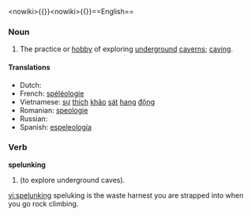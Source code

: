 <nowiki><nowiki>{{}}</nowiki><nowiki><nowiki>{{}}</nowiki></nowiki></nowiki>==English==
===Noun===
{{wikipedia}}
{{en-noun|-}}

# The practice or [[hobby]] of exploring [[underground]] [[caverns]]; [[caving]].

====Translations====
* Dutch: {{t-|nl|speleologie|f}}
* French: [[spéléologie]] {{f}}
* Vietnamese: [[sự]] [[thích]] [[khảo]] [[sát]] [[hang#Vietnamese|hang]] [[động]]
* Romanian: [[speologie]] {{f}}
* Russian: {{t|ru|спелеология|f|tr=sp'el'eológija}}
* Spanish: [[espeleología]]

===Verb===
'''spelunking'''

# {{present participle of|[[spelunk]]}} (to explore underground caves).

[[vi:spelunking]]
speluking is the waste harnest you are strapped into when you go rock climbing.